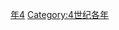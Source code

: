 {{Catnav|頁面分類|历史|歷史時代|年|4世纪各年}}
{{catmore}}
{{Commons category|374}}

[[Category:370年代|年4]]
[[Category:4世纪各年|Category:4世纪各年]]